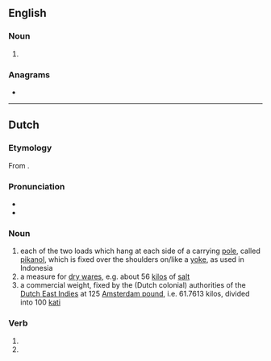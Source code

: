 ==English==

===Noun===
{{en-noun}}

# {{alt form|en|picul}}

===Anagrams===
* {{anagrams|en|a=iklop|polki}}

----

==Dutch==

===Etymology===
From {{der|nl|ms|pikul}}.

===Pronunciation===
* {{audio|nl|Nl-pikol.ogg|Audio}}
* {{hyphenation|nl|pi|kol}}

===Noun===
{{nl-noun|m|-s|-}}

# each of the two loads which hang at each side of a carrying [[pole]], called [[pikanol]], which is fixed over the shoulders on/like a [[yoke]], as used in Indonesia
# a measure for [[dry ware]]s, e.g. about 56 [[kilo]]s of [[salt]]
# a commercial weight, fixed by the (Dutch colonial) authorities of the [[Dutch East Indies]] at 125 [[Amsterdam pound]], i.e. 61.7613 kilos, divided into 100 [[kati]]

===Verb===
{{head|nl|verb form}}

# {{nl-verb form of|p=1|n=sg|t=pres|m=ind|pikollen}}
# {{nl-verb form of|m=imp|pikollen}}
